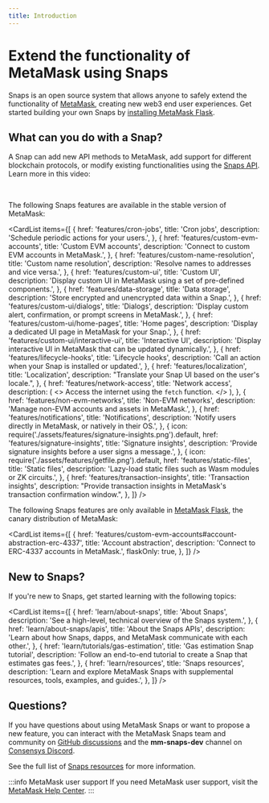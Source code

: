 ```yaml
---
title: Introduction
---
```



# Extend the functionality of MetaMask using Snaps

Snaps is an open source system that allows anyone to safely extend the functionality of [MetaMask](https://metamask.io/), creating new web3 end user experiences. Get started building your own Snaps by [installing MetaMask Flask](get-started/install-flask.md).

## What can you do with a Snap?

A Snap can add new API methods to MetaMask, add support for different blockchain protocols, or modify existing functionalities using the [Snaps API](reference/snaps-api.md). Learn more in this video:

<YoutubeEmbed url="https://www.youtube.com/embed/lmxKo4Qx7cM?si=zRJEUbH4_46MKbLL" />
<br />

The following Snaps features are available in the stable version of MetaMask:

<CardList
  items={[
    {
      href: 'features/cron-jobs',
      title: 'Cron jobs',
      description: 'Schedule periodic actions for your users.',
    },
    {
      href: 'features/custom-evm-accounts',
      title: 'Custom EVM accounts',
      description: 'Connect to custom EVM accounts in MetaMask.',
    },
    {
      href: 'features/custom-name-resolution',
      title: 'Custom name resolution',
      description: 'Resolve names to addresses and vice versa.',
    },
    {
      href: 'features/custom-ui',
      title: 'Custom UI',
      description: 'Display custom UI in MetaMask using a set of pre-defined components.',
    },
    {
      href: 'features/data-storage',
      title: 'Data storage',
      description: 'Store encrypted and unencrypted data within a Snap.',
    },
    {
      href: 'features/custom-ui/dialogs',
      title: 'Dialogs',
      description: 'Display custom alert, confirmation, or prompt screens in MetaMask.',
    },
    {
      href: 'features/custom-ui/home-pages',
      title: 'Home pages',
      description: 'Display a dedicated UI page in MetaMask for your Snap.',
    },
    {
      href: 'features/custom-ui/interactive-ui',
      title: 'Interactive UI',
      description: 'Display interactive UI in MetaMask that can be updated dynamically.',
    },
    {
      href: 'features/lifecycle-hooks',
      title: 'Lifecycle hooks',
      description: 'Call an action when your Snap is installed or updated.',
    },
    {
      href: 'features/localization',
      title: 'Localization',
      description: "Translate your Snap UI based on the user's locale.",
    },
    {
      href: 'features/network-access',
      title: 'Network access',
      description: (
        <>
          Access the internet using the <code>fetch</code> function.
        </>
      ),
    },
    {
      href: 'features/non-evm-networks',
      title: 'Non-EVM networks',
      description: 'Manage non-EVM accounts and assets in MetaMask.',
    },
    {
      href: 'features/notifications',
      title: 'Notifications',
      description: 'Notify users directly in MetaMask, or natively in their OS.',
    },
    {
      icon: require('./assets/features/signature-insights.png').default,
      href: 'features/signature-insights',
      title: 'Signature insights',
      description: 'Provide signature insights before a user signs a message.',
    },
    {
      icon: require('./assets/features/getfile.png').default,
      href: 'features/static-files',
      title: 'Static files',
      description: 'Lazy-load static files such as Wasm modules or ZK circuits.',
    },
    {
      href: 'features/transaction-insights',
      title: 'Transaction insights',
      description: "Provide transaction insights in MetaMask's transaction confirmation window.",
    },
  ]}
/>

The following Snaps features are only available in [MetaMask Flask](get-started/install-flask.md), the canary distribution of MetaMask:

<CardList
  items={[
    {
      href: 'features/custom-evm-accounts#account-abstraction-erc-4337',
      title: 'Account abstraction',
      description: 'Connect to ERC-4337 accounts in MetaMask.',
      flaskOnly: true,
    },
  ]}
/>

## New to Snaps?

If you're new to Snaps, get started learning with the following topics:

<CardList
  items={[
    {
      href: 'learn/about-snaps',
      title: 'About Snaps',
      description: 'See a high-level, technical overview of the Snaps system.',
    },
    {
      href: 'learn/about-snaps/apis',
      title: 'About the Snaps APIs',
      description: 'Learn about how Snaps, dapps, and MetaMask communicate with each other.',
    },
    {
      href: 'learn/tutorials/gas-estimation',
      title: 'Gas estimation Snap tutorial',
      description: 'Follow an end-to-end tutorial to create a Snap that estimates gas fees.',
    },
    {
      href: 'learn/resources',
      title: 'Snaps resources',
      description:
        'Learn and explore MetaMask Snaps with supplemental resources, tools, examples, and guides.',
    },
  ]}
/>

## Questions?

If you have questions about using MetaMask Snaps or want to propose a new feature, you can interact with the MetaMask Snaps team and community on [GitHub discussions](https://github.com/MetaMask/snaps/discussions) and the **mm-snaps-dev** channel on [Consensys Discord](https://discord.gg/consensys).

See the full list of [Snaps resources](learn/resources.md) for more information.

:::info MetaMask user support
If you need MetaMask user support, visit the [MetaMask Help Center](https://support.metamask.io/).
:::
